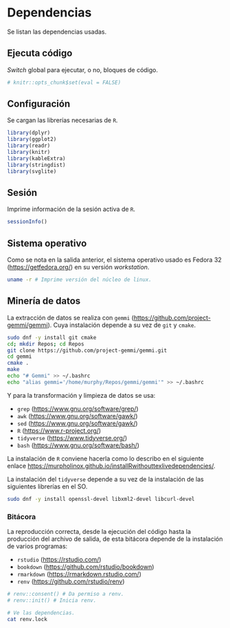 # Dependencias
Se listan las dependencias usadas.

## Ejecuta código
*Switch* global para ejecutar, o no, bloques de código.
```r
# knitr::opts_chunk$set(eval = FALSE)
```

## Configuración
Se cargan las librerías necesarias de `R`.

```r
library(dplyr)
library(ggplot2)
library(readr)
library(knitr)
library(kableExtra)
library(stringdist)
library(svglite)
```

## Sesión
Imprime información de la sesión activa de `R`.
```r
sessionInfo()
```

## Sistema operativo
Como se nota en la salida anterior, el sistema operativo usado es Fedora 32 (<https://getfedora.org/>) en su versión *workstation*. 

```bash
uname -r # Imprime versión del núcleo de linux.
```

## Minería de datos
La extracción de datos se realiza con `gemmi` (<https://github.com/project-gemmi/gemmi>). Cuya instalación depende a su vez de `git` y `cmake`.

```bash
sudo dnf -y install git cmake
cd; mkdir Repos; cd Repos
git clone https://github.com/project-gemmi/gemmi.git
cd gemmi
cmake .
make
echo "# Gemmi" >> ~/.bashrc
echo "alias gemmi='/home/murphy/Repos/gemmi/gemmi'" >> ~/.bashrc
```

Y para la transformación y limpieza de datos se usa:

- `grep` (<https://www.gnu.org/software/grep/>)
- `awk` (<https://www.gnu.org/software/gawk/>)
- `sed` (<https://www.gnu.org/software/gawk/>)
- `R` (<https://www.r-project.org/>)
- `tidyverse` (<https://www.tidyverse.org/>)
- `bash` (<https://www.gnu.org/software/bash/>)

La instalación de `R` conviene hacerla como lo describo en el siguiente enlace <https://murpholinox.github.io/installRwithouttexlivedependencies/>.

La instalación del `tidyverse` depende a su vez de la instalación de las siguientes librerías en el SO. 

```bash
sudo dnf -y install openssl-devel libxml2-devel libcurl-devel
```

### Bitácora
La reproducción correcta, desde la ejecución del código hasta la producción del archivo de salida, de esta bitácora depende de la instalación de varios programas:

- `rstudio` (<https://rstudio.com/>)
- `bookdown` (<https://github.com/rstudio/bookdown>) 
- `rmarkdown` (<https://rmarkdown.rstudio.com/>)
- `renv` (<https://github.com/rstudio/renv>)

```r
# renv::consent() # Da permiso a renv.
# renv::init() # Inicia renv.
```

```bash
# Ve las dependencias.
cat renv.lock
```